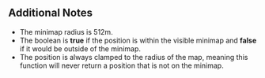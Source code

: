 {{Lua/Function |
  returns = [[Lua/Shared/Vector2|Vector2]], boolean |
  prototype = Render:WorldToMinimap([[Lua/Shared/Vector3|Vector3]] position) |
  description = Transforms a world position to a position on the minimap.
}}

==Additional Notes==
*The minimap radius is 512m.
*The boolean is '''true''' if the position is within the visible minimap and '''false''' if it would be outside of the minimap.
*The position is always clamped to the radius of the map, meaning this function will never return a position that is not on the minimap.